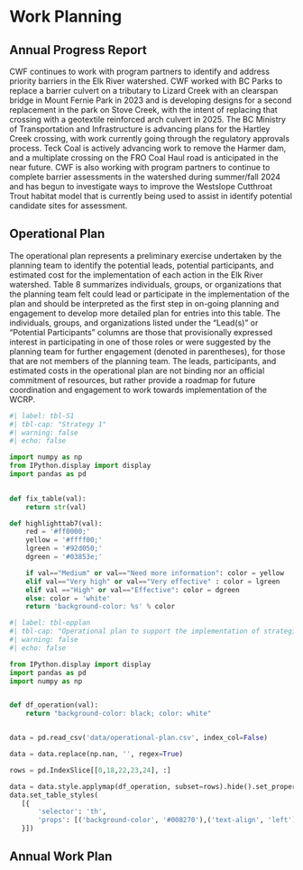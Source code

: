 # Work Planning {-}

## Annual Progress Report {-}

CWF continues to work with program partners to identify and address priority barriers in the Elk River watershed. CWF worked with BC Parks to replace a barrier culvert on a tributary to Lizard Creek with an clearspan bridge in Mount Fernie Park in 2023 and is developing designs for a second replacement in the park on Stove Creek, with the intent of replacing that crossing with a geotextile reinforced arch culvert in 2025. The BC Ministry of Transportation and Infrastructure is advancing plans for the Hartley Creek crossing, with work currently going through the regulatory approvals process. Teck Coal is actively advancing work to remove the Harmer dam, and a multiplate crossing on the FRO Coal Haul road is anticipated in the near future. CWF is also working with program partners to continue to complete barrier assessments in the watershed during summer/fall 2024 and has begun to investigate ways to improve the Westslope Cutthroat Trout habitat model that is currently being used to assist in identify potential candidate sites for assessment. 

## Operational Plan {-}

The operational plan represents a preliminary exercise undertaken by the planning team to identify the potential leads, potential participants, and estimated cost for the implementation of each action in the Elk River watershed. Table 8 summarizes individuals, groups, or organizations that the planning team felt could lead or participate in the implementation of the plan and should be interpreted as the first step in on-going planning and engagement to develop more detailed plan for entries into this table. The individuals, groups, and organizations listed under the "Lead(s)" or "Potential Participants" columns are those that provisionally expressed interest in participating in one of those roles or were suggested by the planning team for further engagement (denoted in parentheses), for those that are not members of the planning team. The leads, participants, and estimated costs in the operational plan are not binding nor an official commitment of resources, but rather provide a roadmap for future coordination and engagement to work towards implementation of the WCRP.

```python
#| label: tbl-S1
#| tbl-cap: "Strategy 1"
#| warning: false
#| echo: false

import numpy as np
from IPython.display import display
import pandas as pd

 
def fix_table(val):
    return str(val)

def highlighttab7(val):
    red = '#ff0000;'
    yellow = '#ffff00;'
    lgreen = '#92d050;'
    dgreen = '#03853e;'

    if val=="Medium" or val=="Need more information": color = yellow
    elif val=="Very high" or val=="Very effective" : color = lgreen
    elif val =="High" or val=="Effective": color = dgreen
    else: color = 'white'
    return 'background-color: %s' % color

```

```python
#| label: tbl-opplan
#| tbl-cap: "Operational plan to support the implementation of strategies and actions to improve connectivity for target species in the Horsefly River watershed."
#| warning: false
#| echo: false

from IPython.display import display
import pandas as pd
import numpy as np


def df_operation(val):
    return "background-color: black; color: white"


data = pd.read_csv('data/operational-plan.csv', index_col=False)

data = data.replace(np.nan, '', regex=True)

rows = pd.IndexSlice[[0,18,22,23,24], :]

data = data.style.applymap(df_operation, subset=rows).hide().set_properties(**{'text-align': 'left'})
data.set_table_styles(
   [{
       'selector': 'th',
       'props': [('background-color', '#008270'),('text-align', 'left')]
   }])

```


## Annual Work Plan {-}
